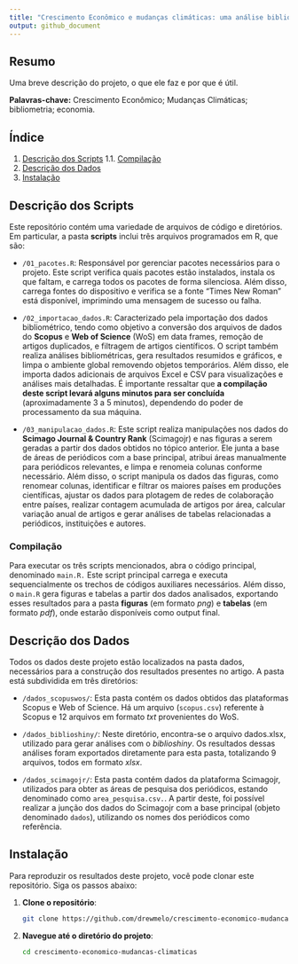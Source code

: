 ```yaml
---
title: "Crescimento Econômico e mudanças climáticas: uma análise bibliométrica"
output: github_document
---
```


## Resumo

Uma breve descrição do projeto, o que ele faz e por que é útil.

**Palavras-chave:** Crescimento Econômico; Mudanças Climáticas; bibliometria; economia.
 
## Índice

1. [Descrição dos Scripts](#descrição-dos-scripts)
1.1. [Compilação](#compilação)
2. [Descrição dos Dados](#descrição-dos-dados)
3. [Instalação](#instalação)

## Descrição dos Scripts

Este repositório contém uma variedade de arquivos de código e diretórios. Em particular, a pasta **scripts** inclui três arquivos programados em R, que são:

* `/01_pacotes.R`: Responsável por gerenciar pacotes necessários para o projeto. Este script verifica quais pacotes estão instalados, instala os que faltam, e carrega todos os pacotes de forma silenciosa. Além disso, carrega fontes do dispositivo e verifica se a fonte "Times New Roman" está disponível, imprimindo uma mensagem de sucesso ou falha.

* `/02_importacao_dados.R`: Caracterizado pela importação dos dados bibliométrico, tendo como objetivo a conversão dos arquivos de dados do **Scopus** e **Web of Science** (WoS) em data frames, remoção de artigos duplicados, e filtragem de artigos científicos. O script também realiza análises bibliométricas, gera resultados resumidos e gráficos, e limpa o ambiente global removendo objetos temporários. Além disso, ele importa dados adicionais de arquivos Excel e CSV para visualizações e análises mais detalhadas. É importante ressaltar que **a compilação deste script levará alguns minutos para ser concluída** (aproximadamente 3 a 5 minutos), dependendo do poder de processamento da sua máquina.

* `/03_manipulacao_dados.R`: Este script realiza manipulações nos dados do **Scimago Journal &
Country Rank** (Scimagojr) e nas figuras a serem geradas a partir dos dados obtidos no tópico anterior. Ele junta a base de áreas de periódicos com a base principal, atribui áreas manualmente para periódicos relevantes, e limpa e renomeia colunas conforme necessário. Além disso, o script manipula os dados das figuras, como renomear colunas, identificar e filtrar os maiores países em produções científicas, ajustar os dados para plotagem de redes de colaboração entre países, realizar contagem acumulada de artigos por área, calcular variação anual de artigos e gerar análises de tabelas relacionadas a periódicos, instituições e autores.

### Compilação

Para executar os três scripts mencionados, abra o código principal, denominado `main.R.` Este script principal carrega e executa sequencialmente os trechos de códigos auxiliares necessários. Além disso, o `main.R` gera figuras e tabelas a partir dos dados analisados, exportando esses resultados para a pasta **figuras** (em formato *png*) e **tabelas** (em formato *pdf*), onde estarão disponíveis como output final.

## Descrição dos Dados

Todos os dados deste projeto estão localizados na pasta dados, necessários para a construção dos resultados presentes no artigo. A pasta está subdividida em três diretórios:

* `/dados_scopuswos/`: Esta pasta contém os dados obtidos das plataformas Scopus e Web of Science. Há um arquivo (`scopus.csv`) referente à Scopus e 12 arquivos em formato *txt* provenientes do WoS.

* `/dados_biblioshiny/`: Neste diretório, encontra-se o arquivo dados.xlsx, utilizado para gerar análises com o *biblioshiny*. Os resultados dessas análises foram exportados diretamente para esta pasta, totalizando 9 arquivos, todos em formato *xlsx*.

* `/dados_scimagojr/`: Esta pasta contém dados da plataforma Scimagojr, utilizados para obter as áreas de pesquisa dos periódicos, estando denominado como `area_pesquisa.csv.`. A partir deste, foi possível realizar a junção dos dados do Scimagojr com a base principal (objeto denominado `dados`), utilizando os nomes dos periódicos como referência.

## Instalação

Para reproduzir os resultados deste projeto, você pode clonar este repositório. Siga os passos abaixo:

1. **Clone o repositório**:
   ```sh
   git clone https://github.com/drewmelo/crescimento-economico-mudancas-climaticas.git
   ```
   
2. **Navegue até o diretório do projeto**:
   ```sh
   cd crescimento-economico-mudancas-climaticas
   ```
   


